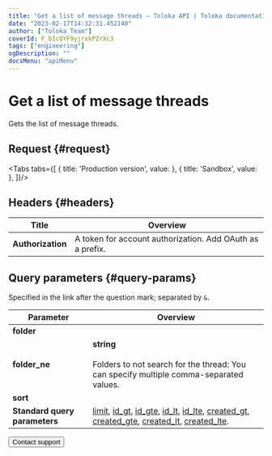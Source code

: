 ```yaml
---
title: "Get a list of message threads — Toloka API | Toloka documentation"
date: "2023-02-17T14:32:31.452140"
author: ["Toloka Team"]
coverId: F_bIcOYF9yjrxkPZrXc3
tags: ["engineering"]
ogDescription: ""
docsMenu: "apiMenu"
---
```



# Get a list of message threads

<Announce/>

Gets the list of message threads.

## Request {#request}

<Tabs tabs={[
  { title: 'Production version', value: <GetChainListList1/> },
  { title: 'Sandbox', value: <GetChainListList2/> },
]}/>

## Headers {#headers}

Title | Overview
----- | -----
**Authorization** | A token for account authorization. Add OAuth as a prefix.

## Query parameters {#query-params}

Specified in the link after the question mark; separated by `&`.

Parameter | Overview
----- | -----
**folder** | <GetChainListTable1/>
**folder_ne** | **string**<br/><br/>Folders to not search for the thread: You can specify multiple comma-separated values.
**sort** | <GetChainListTable2/>
**Standard query parameters** | [limit](/docs/api/standard-query-parameters#limit), [id_gt](/docs/api/standard-query-parameters#id_gt), [id_gte](/docs/api/standard-query-parameters#id_gte), [id_lt](/docs/api/standard-query-parameters#id_lt), [id_lte](/docs/api/standard-query-parameters#id_lte), [created_gt](/docs/api/standard-query-parameters#created_gt), [created_gte](/docs/api/standard-query-parameters#created_gte), [created_lt](/docs/api/standard-query-parameters#created_lt), [created_lte](/docs/api/standard-query-parameters#created_lte).

<Button themeColor="light" view="default" size="l" type="link" url="/docs/guide/troubleshooting/support?form-source=api-get-chain-list">Contact support</Button>
